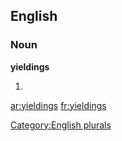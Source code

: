 
==English==

===Noun===
'''yieldings'''

# {{plural of|[[yielding]]}}

[[Category:English plurals]]

[[ar:yieldings]]
[[fr:yieldings]]